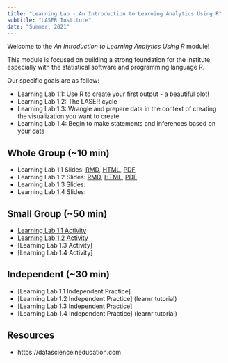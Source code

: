 ```yaml
---
title: "Learning Lab - An Introduction to Learning Analytics Using R"
subtitle: "LASER Institute"
date: "Summer, 2021"
---
```


Welcome to the *An Introduction to Learning Analytics Using R* module!

This module is focused on building a strong foundation for the institute, especially with the
statistical software and programming language R.

Our specific goals are as follow:

- Learning Lab 1.1: Use R to create your first output - a beautiful plot!
- Learning Lab 1.2: The LASER cycle
- Learning Lab 1.3: Wrangle and prepare data in the context of creating the visualization you want to create
- Learning Lab 1.4: Begin to make statements and inferences based on your data

## Whole Group (~10 min)

- Learning Lab 1.1 Slides: [RMD](https://github.com/laser-institute/intro-to-learning-analytics-using-r/blob/main/slides-part-1.Rmd), [HTML](slides/slides-part-1.html), [PDF](slides/slides-part-1.pdf)
- Learning Lab 1.2 Slides: [RMD](https://github.com/laser-institute/intro-to-learning-analytics-using-r/blob/main/slides/slides-part-1.Rmd), [HTML](slides/slides-part-1.html), [PDF](slides/slides-part-1.pdf)
- Learning Lab 1.3 Slides:
- Learning Lab 1.4 Slides:

## Small Group (~50 min)

- [Learning Lab 1.1 Activity](https://github.com/making-data-science-count/s21-intro-to-data-sci-methods-in-ed/blob/main/activities/activity-week-1.Rmd)
- [Learning Lab 1.2 Activity](https://github.com/making-data-science-count/s21-intro-to-data-sci-methods-in-ed/blob/main/activities/activity-week-2.Rmd)
- [Learning Lab 1.3 Activity]
- [Learning Lab 1.4 Activity]

## Independent (~30 min)

- [Learning Lab 1.1 Independent Practice]
- [Learning Lab 1.2 Independent Practice] (learnr tutorial)
- [Learning Lab 1.3 Independent Practice] 
- [Learning Lab 1.4 Independent Practice] (learnr tutorial)

## Resources

- https://datascienceineducation.com